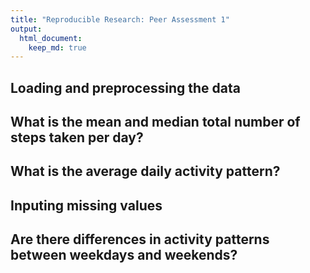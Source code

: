 ```yaml
---
title: "Reproducible Research: Peer Assessment 1"
output:
  html_document:
    keep_md: true
---
```



## Loading and preprocessing the data



## What is the mean and median total number of steps taken per day?



## What is the average daily activity pattern?



## Inputing missing values



## Are there differences in activity patterns between weekdays and weekends?
